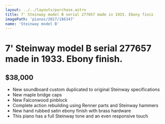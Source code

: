 ```yaml
---
layout: ../../layouts/purchase.astro
title: 7' Steinway model B serial 277657 made in 1933. Ebony finis
imagePath: 'pianos/2017/186347'
name: 'Steinway model B'
---
```

# 7' Steinway model B serial 277657 made in 1933. Ebony finish.

## $38,000

- New soundboard custom duplicated to original Steinway specifications
- New maple bridge caps
- New Falconwood pinblock
- Complete action rebuilding using Renner parts and Steinway hammers
- New hand rubbed satin ebony finish with brass hardware
- This piano has a full Steinway tone and an even responsive touch